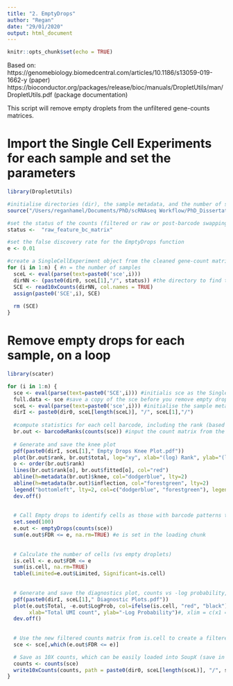 ```yaml
---
title: "2. EmptyDrops"
author: "Regan"
date: "29/01/2020"
output: html_document
---
```


```r
knitr::opts_chunk$set(echo = TRUE)
```

Based on:
https://genomebiology.biomedcentral.com/articles/10.1186/s13059-019-1662-y  (paper)
https://bioconductor.org/packages/release/bioc/manuals/DropletUtils/man/DropletUtils.pdf  (package documentation)

This script will remove empty droplets from the unfiltered gene-counts matrices.

# Import the Single Cell Experiments for each sample and set the parameters 
```r
library(DropletUtils)

#initialise directories (dir), the sample metadata, and the number of samples (n)
source("/Users/reganhamel/Documents/PhD/scRNAseq Workflow/PhD_Dissertation/Chapter_3/Sources/All.R")

#set the status of the counts (filtered or raw or post-barcode swapping)
status <-  "raw_feature_bc_matrix" 

#set the false discovery rate for the EmptyDrops function
e <- 0.01

#create a SingleCellExperiment object from the cleaned gene-count matrices
for (i in 1:n) { #n = the number of samples
  sceL <- eval(parse(text=paste0('sce',i)))
  dirNN <- (paste0(dir0, sceL[1],"/", status)) #the directory to find the matrix
  SCE <- read10xCounts(dirNN, col.names = TRUE)
  assign(paste0('SCE',i), SCE)
  
  rm (SCE)
}
```

# Remove empty drops for each sample, on a loop
```r
library(scater)

for (i in 1:n) {
  sce <- eval(parse(text=paste0('SCE',i))) #initialis sce as the SingleCellExperiment object
  full.data <- sce #save a copy of the sce before you remove empty drops
  sceL <- eval(parse(text=paste0('sce',i))) #initialise the sample metadata
  dirI <- paste0(dir0, sceL[length(sceL)], "/", sceL[1],"/")
  
  #compute statistics for each cell barcode, including the rank (based on total UMI counts per cell), knee and inflection points, total number of counts per barcode, the fitted value
  br.out <- barcodeRanks(counts(sce)) #input the count matrix from the sc
  
  # Generate and save the knee plot
  pdf(paste0(dirI, sceL[1]," Empty Drops Knee Plot.pdf"))
  plot(br.out$rank, br.out$total, log="xy", xlab="(log) Rank", ylab="(log) Total UMI Counts per Barcode") 
  o <- order(br.out$rank)
  lines(br.out$rank[o], br.out$fitted[o], col="red")
  abline(h=metadata(br.out)$knee, col="dodgerblue", lty=2)
  abline(h=metadata(br.out)$inflection, col="forestgreen", lty=2)
  legend("bottomleft", lty=2, col=c("dodgerblue", "forestgreen"), legend=c("knee", "inflection"))
  dev.off()
  
  
  # Call Empty drops to identify cells as those with barcode patterns that differ from the ambient (loose, free-floating RNA) patterns
  set.seed(100)
  e.out <- emptyDrops(counts(sce))
  sum(e.out$FDR <= e, na.rm=TRUE) #e is set in the loading chunk
  
  
  # Calculate the number of cells (vs empty droplets)
  is.cell <- e.out$FDR <= e
  sum(is.cell, na.rm=TRUE)
  table(Limited=e.out$Limited, Significant=is.cell)
  
  
  # Generate and save the diagnostics plot, counts vs -log probability, to visualize potential empty drops vs cells
  pdf(paste0(dirI, sceL[1]," Diagnostic Plots.pdf"))
  plot(e.out$Total, -e.out$LogProb, col=ifelse(is.cell, "red", "black"),
       xlab="Total UMI count", ylab="-Log Probability")#, xlim = c(x1 = 0, x2 = 100))
  dev.off()
  
  
  # Use the new filtered counts matrix from is.cell to create a filtered sce dataset
  sce <- sce[,which(e.out$FDR <= e)]

  # Save as 10X counts, which can be easily loaded into SoupX (save in the CellRanger folder)
  counts <- counts(sce)
  write10xCounts(counts, path = paste0(dir0, sceL[length(sceL)], "/", sceL[1],"/EmptyDrops/"))
}
```